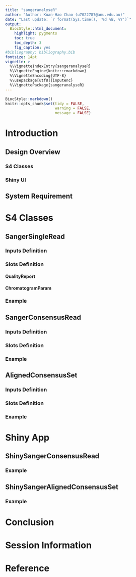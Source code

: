 ```yaml
---
title: "sangeranalyseR"
author: "Author: Kuan-Hao Chao (u7022787@anu.edu.au)"
date: "Last update: `r format(Sys.time(), '%d %B, %Y')`"
output: 
  BiocStyle::html_document:
    highlight: pygments
    toc: true
    toc_depth: 3
    fig_caption: yes
#bibliography: bibliography.bib
fontsize: 14pt
vignette: >
  %\VignetteIndexEntry{sangeranalyseR}
  %\VignetteEngine{knitr::rmarkdown}
  %\VignetteEncoding{UTF-8}
  %\usepackage[utf8]{inputenc}
  %\VignettePackage{sangeranalyseR}
---
```

```r
BiocStyle::markdown()
knitr::opts_chunk$set(tidy = FALSE,
                      warning = FALSE,
                      message = FALSE)
```

# Introduction

## Design Overview
### S4 Classes
### Shiny UI

## System Requirement


# S4 Classes
## SangerSingleRead
### Inputs Definition
### Slots Definition
#### QualityReport
#### ChromatogramParam
### Example

## SangerConsensusRead
### Inputs Definition
### Slots Definition
### Example

## AlignedConsensusSet
### Inputs Definition
### Slots Definition
### Example

# Shiny App
## ShinySangerConsensusRead
### Example

## ShinySangerAlignedConsensusSet
### Example

# Conclusion

# Session Information

# Reference

